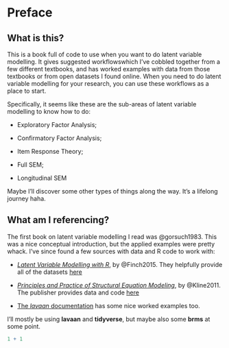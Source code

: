 # Preface {.unnumbered}

## What is this?

This is a book full of code to use when you want to do latent variable modelling. It gives suggested workflowswhich I've cobbled together from a few different textbooks, and has worked examples with data from those textbooks or from open datasets I found online. When you need to do latent variable modelling for your research, you can use these workflows as a place to start. 

Specifically, it seems like these are the sub-areas of latent variable modelling to know how to do:

-   Exploratory Factor Analysis;

-   Confirmatory Factor Analysis;

-   Item Response Theory;

-   Full SEM;

-   Longitudinal SEM

Maybe I'll discover some other types of things along the way. It's a lifelong journey haha.

## What am I referencing?

The first book on latent variable modelling I read was @gorsuch1983. This was a nice conceptual introduction, but the applied examples were pretty whack. I've since found a few sources with data and R code to work with:

- [_Latent Variable Modelling with R_](https://www.routledge.com/Latent-Variable-Modeling-with-R/Finch-French/p/book/9780415832458), by @Finch2015. They helpfully provide all of the datasets [here](https://www.routledge.com/Latent-Variable-Modeling-with-R/Finch-French/p/book/9780415832458)

- [_Principles and Practice of Structural Equation Modeling_](https://www.guilford.com/books/Principles-and-Practice-of-Structural-Equation-Modeling/Rex-Kline/9781462523344), by @Kline2011. The publisher provides data and code [here](https://www.guilford.com/companion-site/Principles-and-Practice-of-Structural-Equation-Modeling-Fourth-Edition/9781462523344)

- [The *lavaan* documentation](https://www.lavaan.ugent.be/tutorial/index.html) has some nice worked examples too.


I'll mostly be using **lavaan** and **tidyverse**, but maybe also some **brms** at some point.

```r
1 + 1
```
